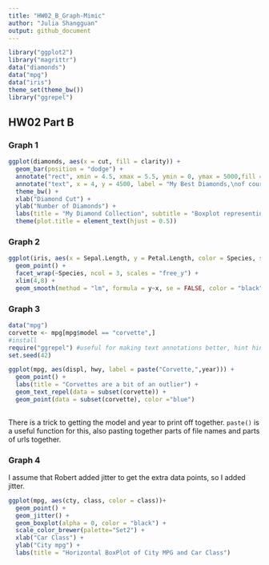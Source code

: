 ```yaml
---
title: "HW02_B_Graph-Mimic"
author: "Julia Shangguan"
output: github_document
---
```



```r
library("ggplot2")
library("magrittr") 
data("diamonds")
data("mpg")
data("iris")
theme_set(theme_bw()) 
library("ggrepel")


```

## HW02 Part B

### Graph 1
```r
ggplot(diamonds, aes(x = cut, fill = clarity)) +
  geom_bar(position = "dodge") + 
  annotate("rect", xmin = 4.5, xmax = 5.5, ymin = 0, ymax = 5000,fill = "black", alpha = 0.2) +
  annotate("text", x = 4, y = 4500, label = "My Best Diamonds,\nof course") +
  theme_bw() +
  xlab("Diamond Cut") +
  ylab("Number of Diamonds") +
  labs(title = "My Diamond Collection", subtitle = "Boxplot representing the number of diamonds in my diamond collection by\ntype of cut quality and clarity of diamond") +
  theme(plot.title = element_text(hjust = 0.5)) 
```

### Graph 2
```r

ggplot(iris, aes(x = Sepal.Length, y = Petal.Length, color = Species, shape = Species)) +
  geom_point() +
  facet_wrap(~Species, ncol = 3, scales = "free_y") +
  xlim(4,8) +
  geom_smooth(method = "lm", formula = y~x, se = FALSE, color = "black")

```


### Graph 3
```r
data("mpg")
corvette <- mpg[mpg$model == "corvette",]
#install
require("ggrepel") #useful for making text annotations better, hint hint
set.seed(42)
```

```r
ggplot(mpg, aes(displ, hwy, label = paste("Corvette,",year))) +
  geom_point() +
  labs(title = "Corvettes are a bit of an outlier") +
  geom_text_repel(data = subset(corvette)) +
  geom_point(data = subset(corvette), color ="blue")
  
```

There is a trick to getting the model and year to print off together. `paste()` is a useful function for this, also pasting together parts of file names and parts of urls together. 


### Graph 4 

I assume that Robert added jitter to get the extra data points, so I added jitter. 

```r
ggplot(mpg, aes(cty, class, color = class))+
  geom_point() +
  geom_jitter() +
  geom_boxplot(alpha = 0, color = "black") +
  scale_color_brewer(palette="Set2") +
  xlab("Car Class") +
  ylab("City mpg") +
  labs(title = "Horizontal BoxPlot of City MPG and Car Class")
```



